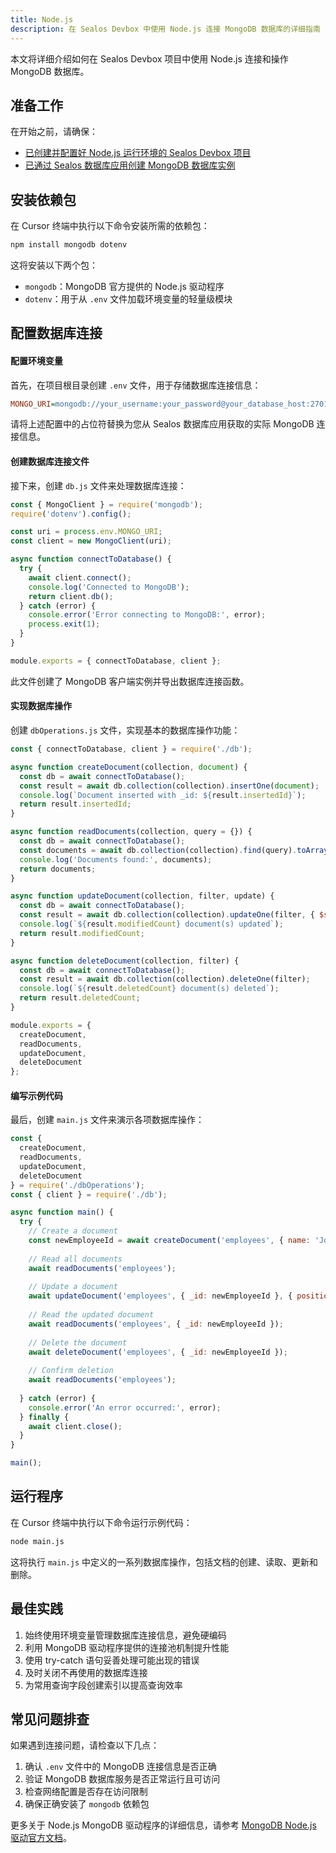 ```yaml
---
title: Node.js
description: 在 Sealos Devbox 中使用 Node.js 连接 MongoDB 数据库的详细指南
---
```


本文将详细介绍如何在 Sealos Devbox 项目中使用 Node.js 连接和操作 MongoDB 数据库。

## 准备工作

在开始之前，请确保：

- [已创建并配置好 Node.js 运行环境的 Sealos Devbox 项目](/docs/guides/fundamentals/create-a-project)
- [已通过 Sealos 数据库应用创建 MongoDB 数据库实例](./)

## 安装依赖包

在 Cursor 终端中执行以下命令安装所需的依赖包：

```bash
npm install mongodb dotenv
```

这将安装以下两个包：

- `mongodb`：MongoDB 官方提供的 Node.js 驱动程序
- `dotenv`：用于从 `.env` 文件加载环境变量的轻量级模块

## 配置数据库连接

<div className='steps [&_h4]:step'>

#### 配置环境变量

首先，在项目根目录创建 `.env` 文件，用于存储数据库连接信息：

```ini title=".env"
MONGO_URI=mongodb://your_username:your_password@your_database_host:27017/your_database_name?authSource=admin
```

请将上述配置中的占位符替换为您从 Sealos 数据库应用获取的实际 MongoDB 连接信息。

#### 创建数据库连接文件

接下来，创建 `db.js` 文件来处理数据库连接：

```javascript title="db.js"
const { MongoClient } = require('mongodb');
require('dotenv').config();

const uri = process.env.MONGO_URI;
const client = new MongoClient(uri);

async function connectToDatabase() {
  try {
    await client.connect();
    console.log('Connected to MongoDB');
    return client.db();
  } catch (error) {
    console.error('Error connecting to MongoDB:', error);
    process.exit(1);
  }
}

module.exports = { connectToDatabase, client };
```

此文件创建了 MongoDB 客户端实例并导出数据库连接函数。

#### 实现数据库操作

创建 `dbOperations.js` 文件，实现基本的数据库操作功能：

```javascript title="dbOperations.js"
const { connectToDatabase, client } = require('./db');

async function createDocument(collection, document) {
  const db = await connectToDatabase();
  const result = await db.collection(collection).insertOne(document);
  console.log(`Document inserted with _id: ${result.insertedId}`);
  return result.insertedId;
}

async function readDocuments(collection, query = {}) {
  const db = await connectToDatabase();
  const documents = await db.collection(collection).find(query).toArray();
  console.log('Documents found:', documents);
  return documents;
}

async function updateDocument(collection, filter, update) {
  const db = await connectToDatabase();
  const result = await db.collection(collection).updateOne(filter, { $set: update });
  console.log(`${result.modifiedCount} document(s) updated`);
  return result.modifiedCount;
}

async function deleteDocument(collection, filter) {
  const db = await connectToDatabase();
  const result = await db.collection(collection).deleteOne(filter);
  console.log(`${result.deletedCount} document(s) deleted`);
  return result.deletedCount;
}

module.exports = {
  createDocument,
  readDocuments,
  updateDocument,
  deleteDocument
};
```

#### 编写示例代码

最后，创建 `main.js` 文件来演示各项数据库操作：

```javascript title="main.js"
const {
  createDocument,
  readDocuments,
  updateDocument,
  deleteDocument
} = require('./dbOperations');
const { client } = require('./db');

async function main() {
  try {
    // Create a document
    const newEmployeeId = await createDocument('employees', { name: 'John Doe', position: 'Developer' });
    
    // Read all documents
    await readDocuments('employees');
    
    // Update a document
    await updateDocument('employees', { _id: newEmployeeId }, { position: 'Senior Developer' });
    
    // Read the updated document
    await readDocuments('employees', { _id: newEmployeeId });
    
    // Delete the document
    await deleteDocument('employees', { _id: newEmployeeId });
    
    // Confirm deletion
    await readDocuments('employees');
    
  } catch (error) {
    console.error('An error occurred:', error);
  } finally {
    await client.close();
  }
}

main();
```

</div>

## 运行程序

在 Cursor 终端中执行以下命令运行示例代码：

```bash
node main.js
```

这将执行 `main.js` 中定义的一系列数据库操作，包括文档的创建、读取、更新和删除。

## 最佳实践

1. 始终使用环境变量管理数据库连接信息，避免硬编码
2. 利用 MongoDB 驱动程序提供的连接池机制提升性能
3. 使用 try-catch 语句妥善处理可能出现的错误
4. 及时关闭不再使用的数据库连接
5. 为常用查询字段创建索引以提高查询效率

## 常见问题排查

如果遇到连接问题，请检查以下几点：

1. 确认 `.env` 文件中的 MongoDB 连接信息是否正确
2. 验证 MongoDB 数据库服务是否正常运行且可访问
3. 检查网络配置是否存在访问限制
4. 确保正确安装了 `mongodb` 依赖包

更多关于 Node.js MongoDB 驱动程序的详细信息，请参考 [MongoDB Node.js 驱动官方文档](https://docs.mongodb.com/drivers/node/)。